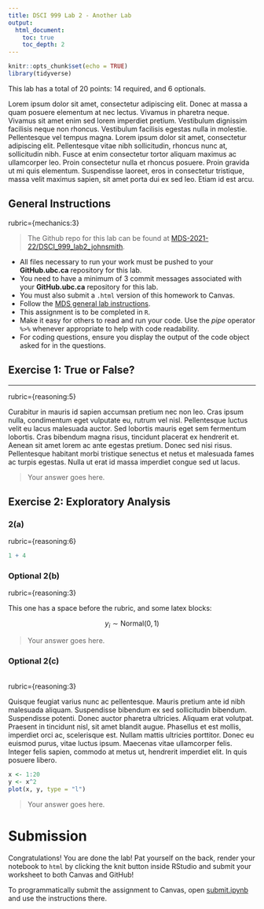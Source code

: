 ---
title: DSCI 999 Lab 2 - Another Lab
output:
  html_document:
    toc: true
    toc_depth: 2
---

```{r setup, include=FALSE}
knitr::opts_chunk$set(echo = TRUE)
library(tidyverse)
```

This lab has a total of 20 points: 14 required, and 6 optionals.

Lorem ipsum dolor sit amet, consectetur adipiscing elit. Donec at massa a quam posuere elementum at nec lectus. Vivamus in pharetra neque. Vivamus sit amet enim sed lorem imperdiet pretium. Vestibulum dignissim facilisis neque non rhoncus. Vestibulum facilisis egestas nulla in molestie. Pellentesque vel tempus magna. Lorem ipsum dolor sit amet, consectetur adipiscing elit. Pellentesque vitae nibh sollicitudin, rhoncus nunc at, sollicitudin nibh. Fusce at enim consectetur tortor aliquam maximus ac ullamcorper leo. Proin consectetur nulla et rhoncus posuere. Proin gravida ut mi quis elementum. Suspendisse laoreet, eros in consectetur tristique, massa velit maximus sapien, sit amet porta dui ex sed leo. Etiam id est arcu.


## General Instructions

rubric={mechanics:3}

> The Github repo for this lab can be found at [MDS-2021-22/DSCI_999_lab2_johnsmith](https://github.ubc.ca/MDS-2020-21/DSCI_999_lab2_johnsmith).

-   All files necessary to run your work must be pushed to your **GitHub.ubc.ca** repository for this lab.
-   You need to have a minimum of 3 commit messages associated with your **GitHub.ubc.ca** repository for this lab.
-   You must also submit a `.html` version of this homework to Canvas.
-   Follow the [MDS general lab instructions](https://ubc-mds.github.io/resources_pages/general_lab_instructions/).
-   This assignment is to be completed in `R`.
-   Make it easy for others to read and run your code. Use the *pipe* operator `%>%` whenever appropriate to help with code readability.
-   For coding questions, ensure you display the output of the code object asked for in the questions.

## Exercise 1: True or False?
<hr>
rubric={reasoning:5}

Curabitur in mauris id sapien accumsan pretium nec non leo. Cras ipsum nulla, condimentum eget vulputate eu, rutrum vel nisl. Pellentesque luctus velit eu lacus malesuada auctor. Sed lobortis mauris eget sem fermentum lobortis. Cras bibendum magna risus, tincidunt placerat ex hendrerit et. Aenean sit amet lorem ac ante egestas pretium. Donec sed nisi risus. Pellentesque habitant morbi tristique senectus et netus et malesuada fames ac turpis egestas. Nulla ut erat id massa imperdiet congue sed ut lacus.



> Your answer goes here.



## Exercise 2: Exploratory Analysis

### 2(a)
rubric={reasoning:6}

```{r a-block}
1 + 4
```



### Optional 2(b)
 rubric={reasoning:3}

This one has a space before the rubric, and some latex blocks:

$$
y_i \sim \textrm{Normal}(0, 1)
$$

> Your answer goes here.



### Optional 2(c)
<br>
rubric={reasoning:3}

Quisque feugiat varius nunc ac pellentesque. Mauris pretium ante id nibh malesuada aliquam. Suspendisse bibendum ex sed sollicitudin bibendum. Suspendisse potenti. Donec auctor pharetra ultricies. Aliquam erat volutpat. Praesent in tincidunt nisl, sit amet blandit augue. Phasellus et est mollis, imperdiet orci ac, scelerisque est. Nullam mattis ultricies porttitor. Donec eu euismod purus, vitae luctus ipsum. Maecenas vitae ullamcorper felis. Integer felis sapien, commodo at metus ut, hendrerit imperdiet elit. In quis posuere libero.

```{r another-block}
x <- 1:20
y <- x^2
plot(x, y, type = "l")
```


> Your answer goes here.


# Submission

Congratulations! You are done the lab! Pat yourself on the back, render your notebook to `html` by clicking the knit button inside RStudio and submit your worksheet to both Canvas and GitHub!

To programmatically submit the assignment to Canvas, open [submit.ipynb](submit.ipynb) and use the instructions there.
